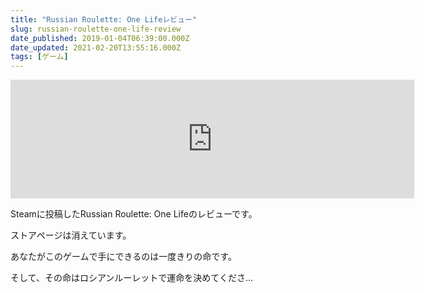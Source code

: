 ```yaml
---
title: "Russian Roulette: One Lifeレビュー"
slug: russian-roulette-one-life-review
date_published: 2019-01-04T06:39:00.000Z
date_updated: 2021-02-20T13:55:16.000Z
tags: [ゲーム]
---
```


<iframe src="https://store.steampowered.com/widget/951180/" frameborder="0" width="646" height="190"></iframe>

Steamに投稿したRussian Roulette: One Lifeのレビューです。

ストアページは消えています。

あなたがこのゲームで手にできるのは一度きりの命です。

そして、その命はロシアンルーレットで運命を決めてくださ...

